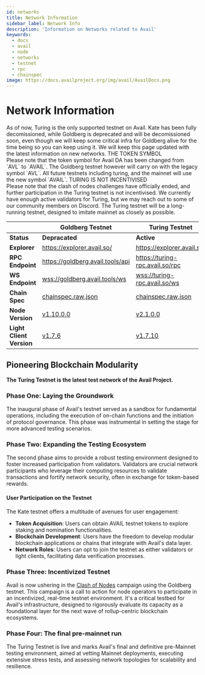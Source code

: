 ```yaml
---
id: networks
title: Network Information
sidebar_label: Network Info
description: 'Information on Networks related to Avail'
keywords:
  - docs
  - avail
  - node
  - networks
  - testnet
  - rpc
  - chainspec
image: https://docs.availproject.org/img/avail/AvailDocs.png
---
```



# Network Information

<Callout type="info">
As of now, Turing is the only supported testnet on Avail. Kate has been fully decomissioned, while Goldberg is deprecated and will be decomissioned soon, even though we will keep
some critical infra for Goldberg alive for the time being so you can keep using it.
We will keep this page updated with the latest information on new networks.
</Callout>

<Callout emoji="⚠️" type="warning">
THE TOKEN SYMBOL<br/>
Please note that the token symbol for Avail DA has been changed from `AVL` to `AVAIL`.
The Goldberg testnet however will carry on with the legacy symbol `AVL`.
All future testnets including turing, and the mainnet will use the new symbol `AVAIL`.
</Callout>

<Callout emoji="⚠️" type="warning">
TURING IS NOT INCENTIVISED<br/>
Please note that the clash of nodes challenges have officially ended, and
further participation in the Turing testnet is not incentivised.
We currently have enough active validators for Turing, but we may reach out
to some of our community members on Discord.
The Turing testnet will be a long-running testnet, designed to imitate
mainnet as closely as possible.
</Callout>


|                          | **Goldberg Testnet**                                                                 | **Turing Testnet**                                                                       |
| ------------------------ | ------------------------------------------------------------------------------------ | -----------------------------------------------------------------------------------------| 
| **Status**               | **Depracated**                                                                           | **Active**                                                                               | 
| **Explorer**             | [<ins>https://explorer.avail.so/</ins>](https://explorer.avail.so/)                  | [<ins>https://explorer.avail.so/</ins>](https://explorer.avail.so/)                      |
| **RPC Endpoint**         | [<ins>https://goldberg.avail.tools/api</ins>](https://goldberg.avail.tools/api)      | [<ins>https://turing-rpc.avail.so/rpc</ins>](https://turing-rpc.avail.so/rpc)                  |
| **WS Endpoint**          | [<ins>wss://goldberg.avail.tools/ws</ins>](wss://goldberg.avail.tools/ws)            | [<ins>wss://turing-rpc.avail.so/ws</ins>](wss://turing-rpc.avail.so/ws)                        |
| **Chain Spec**           | [<ins>chainspec.raw.json</ins>](https://github.com/availproject/avail/blob/main/misc/genesis/testnet.goldberg.chain.raw.json)         | [<ins>chainspec.raw.json</ins>](https://github.com/availproject/avail/blob/main/misc/genesis/testnet.turing.chain.spec.raw.json)             |
| **Node Version**         | [<ins>v1.10.0.0</ins>](https://github.com/availproject/avail/releases/tag/v1.10.0.0) | [<ins>v2.1.0.0</ins>](https://github.com/availproject/avail/releases/tag/v2.1.0.0-rc1)   |
| **Light Client Version** | [<ins>v1.7.6</ins>](https://github.com/availproject/avail-light/releases/tag/v1.7.6) | [<ins>v1.7.10</ins>](https://github.com/availproject/avail-light/releases/tag/v1.7.10)   |

## Pioneering Blockchain Modularity

**The Turing Testnet is the latest test network of the Avail Project.**

### Phase One: Laying the Groundwork

The inaugural phase of Avail's testnet served as a sandbox for fundamental
operations, including the execution of on-chain functions and the initiation
of protocol governance. This phase was instrumental in setting the stage for
more advanced testing scenarios.

### Phase Two: Expanding the Testing Ecosystem

The second phase aims to provide a robust testing environment designed to foster
increased participation from validators. Validators are crucial network participants
who leverage their computing resources to validate transactions and fortify network
security, often in exchange for token-based rewards.

#### User Participation on the Testnet

The Kate testnet offers a multitude of avenues for user engagement:

- **Token Acquisition**: Users can obtain AVAIL testnet tokens to explore staking and
  nomination functionalities.
- **Blockchain Development**: Users have the freedom to develop modular blockchain applications
  or chains that integrate with Avail's data layer.
- **Network Roles**: Users can opt to join the testnet as either validators or light clients,
  facilitating data verification processes.

### Phase Three: Incentivized Testnet

Avail is now ushering in the [<ins>Clash of Nodes</ins>](/category/clash-of-nodes/) campaign using the Goldberg testnet. This campaign is a call to action for node operators to participate in an incentivized, real-time testnet environment. It's a critical testbed for Avail's infrastructure, designed to rigorously evaluate its capacity as a foundational layer for the next wave of rollup-centric blockchain ecosystems.

### Phase Four: The final pre-mainnet run
The Turing Testnet is live and marks Avail's final and definitive pre-Mainnet testing environment, aimed at vetting Mainnet deployments, 
executing extensive stress tests, and assessing network topologies for scalability and resilience.